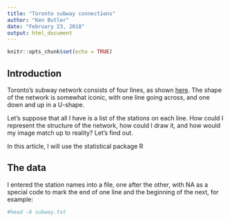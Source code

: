 ```yaml
---
title: "Toronto subway connections"
author: "Ken Butler"
date: "February 23, 2018"
output: html_document
---
```


```r
knitr::opts_chunk$set(echo = TRUE)
```

## Introduction

Toronto's subway network consists of four lines, as shown [here](http://ttc.ca/PDF/Maps/TTC_SubwayMap_2017-12.pdf). The shape of the network is somewhat iconic, with one line going across, and one down and up in a U-shape. 

Let's suppose that all I have is a list of the stations on each line. How could I represent the structure of the network, how could I draw it, and how would my image match up to reality? Let's find out.

In this article, I will use the statistical package R

## The data

I entered the station names into a file, one after the other, with NA as a special code to mark the end of one line and the beginning of the next, for example:

```bash
#head -8 subway.txt
```

